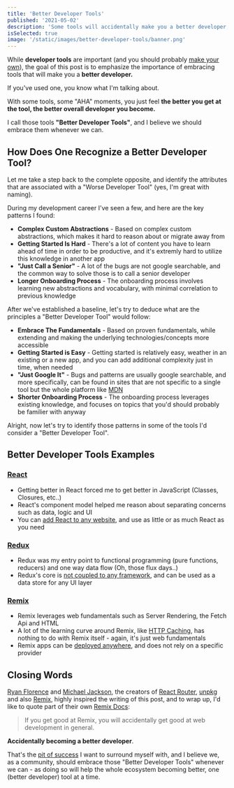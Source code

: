 ```yaml
---
title: 'Better Developer Tools'
published: '2021-05-02'
description: 'Some tools will accidentally make you a better developer, others will lock you in.'
isSelected: true
image: '/static/images/better-developer-tools/banner.png'
---
```


While **developer tools** are important (and you should probably [make your own](https://kentcdodds.com/blog/make-your-own-dev-tools)), the goal of this post is to emphasize the importance of embracing tools that will make you a **better developer.**

If you've used one, you know what I'm talking about.

With some tools, some "AHA" moments, you just feel **the better you get at the tool, the better overall developer you become.**

I call those tools **"Better Developer Tools"**, and I believe we should embrace them whenever we can.

## How Does One Recognize a Better Developer Tool?

Let me take a step back to the complete opposite, and identify the attributes that are associated with a "Worse Developer Tool" (yes, I'm great with naming).

During my development career I've seen a few, and here are the key patterns I found:

- **Complex Custom Abstractions** - Based on complex custom abstractions, which makes it hard to reason about or migrate away from
- **Getting Started Is Hard** - There's a lot of content you have to learn ahead of time in order to be productive, and it's extremly hard to utilize this knowledge in another app
- **"Just Call a Senior"** - A lot of the bugs are not google searchable, and the common way to solve those is to call a senior developer
- **Longer Onboarding Process** - The onboarding process involves learning new abstractions and vocabulary, with minimal correlation to previous knowledge

After we've established a baseline, let's try to deduce what are the principles a "Better Developer Tool" would follow:

- **Embrace The Fundamentals** - Based on proven fundamentals, while extending and making the underlying technologies/concepts more accessible
- **Getting Started is Easy** - Getting started is relatively easy, weather in an existing or a new app, and you can add additional complexity just in time, when needed
- **"Just Google It"** - Bugs and patterns are usually google searchable, and more specifically, can be found in sites that are not specific to a single tool but the whole platform like [MDN](https://developer.mozilla.org/en-US/)
- **Shorter Onboarding Process** - The onboarding process leverages existing knowledge, and focuses on topics that you'd should probably be familier with anyway

Alright, now let's try to identify those patterns in some of the tools I'd consider a "Better Developer Tool".

## Better Developer Tools Examples

### [React](https://reactjs.org/)

- Getting better in React forced me to get better in JavaScript (Classes, Closures, etc..)
- React's component model helped me reason about separating concerns such as data, logic and UI
- You can [add React to any website](https://reactjs.org/docs/add-react-to-a-website.html), and use as little or as much React as you need

### [Redux](https://redux.js.org/)

- Redux was my entry point to functional programming (pure functions, reducers) and one way data flow (Oh, those flux days..)
- Redux's core is [not coupled to any framework](https://redux.js.org/faq/general#can-redux-only-be-used-with-react), and can be used as a data store for any UI layer

### [Remix](https://remix.run/)

- Remix leverages web fundamentals such as Server Rendering, the Fetch Api and HTML
- A lot of the learning curve around Remix, like [HTTP Caching](https://www.youtube.com/watch?v=3XkU_DXcgl0), has nothing to do with Remix itself - again, it's just web fundamentals
- Remix apps can be [deployed anywhere](https://docs.remix.run/v0.17/tutorial/7-deploying/), and does not rely on a specific provider

## Closing Words

[Ryan Florence](https://twitter.com/ryanflorence) and [Michael Jackson](https://twitter.com/mjackson), the creators of [React Router](https://reactrouter.com/), [unpkg](https://unpkg.com/) and also [Remix](https://remix.run/), highly inspired the writing of this post, and to wrap up, I'd like to quote part of their own [Remix Docs](https://docs.remix.run/v0.17/guides/philosophy/):

> If you get good at Remix, you will accidentally get good at web development in general.

**Accidentally becoming a better developer**.

That's the [pit of success](https://blog.codinghorror.com/falling-into-the-pit-of-success/) I want to surround myself with, and I believe we, as a community, should embrace those "Better Developer Tools" whenever we can - as doing so will help the whole ecosystem becoming better, one (better developer) tool at a time.
